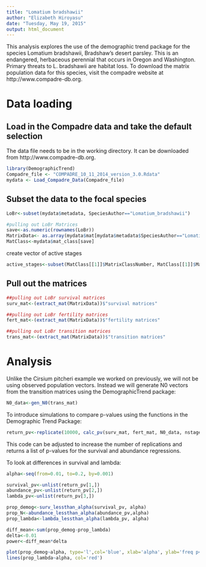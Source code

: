 ```yaml
---
title: "Lomatium bradshawii"
author: "Elizabeth Hiroyasu"
date: "Tuesday, May 19, 2015"
output: html_document
---
```


This analysis explores the use of the demographic trend package for the species Lomatium bradshawii, Bradshaw's desert parsley. This is an endangered, herbaceous perennial that occurs in Oregon and Washington. Primary threats to L. bradshawii are habitat loss. To download the matrix population data for this species, visit the compadre website at 
http://www.compadre-db.org.

# Data loading
## Load in the Compadre data and take the default selection
The data file needs to be in the working directory. It can be downloaded from http://www.compadre-db.org.

```r
library(DemographicTrend)
Compadre_file <- "COMPADRE_10_11_2014_version_3.0.Rdata"
mydata <- Load_Compadre_Data(Compadre_file)
```

## Subset the data to the focal species
```r
LoBr<-subset(mydata$metadata, SpeciesAuthor=="Lomatium_bradshawii")

#pulling out LoBr Matrices
save<-as.numeric(rownames(LoBr))
MatrixData<- as.array(mydata$mat[mydata$metadata$SpeciesAuthor=="Lomatium_bradshawii"])
MatClass<-mydata$mat_class[save]
```

create vector of active stages
```r
active_stages<-subset(MatClass[[1]]$MatrixClassNumber, MatClass[[1]]$MatrixClassOrganized=='active')
```

## Pull out the matrices
```r
##pulling out LoBr survival matrices
surv_mat<-(extract_mat(MatrixData))$"survival matrices"

##pulling out LoBr fertility matrices
fert_mat<-(extract_mat(MatrixData))$"fertility matrices"

##pulling out LoBr transition matrices
trans_mat<-(extract_mat(MatrixData))$"transition matrices"
```

# Analysis
Unlike the Cirsium pitcheri example we worked on previously, we will not be using observed population vectors. Instead we will generate N0 vectors from the transition matrices using the DemographicTrend package:

```r
N0_data<-gen_N0(trans_mat)
```


To introduce simulations to compare p-values using the functions in the Demographic Trend Package:
```r
return_pv<-replicate(10000, calc_pv(surv_mat, fert_mat, N0_data, nstage, years=1:10, stage2mod=1:3, beta=0.01))

```
This code can be adjusted to increase the number of replications and returns a list of p-values for the survival and abundance regressions.

To look at differences in survival and lambda:
```r
alpha<-seq(from=0.01, to=0.2, by=0.001)

survival_pv<-unlist(return_pv[1,])
abundance_pv<-unlist(return_pv[2,])
lambda_pv<-unlist(return_pv[3,])

prop_demog<-surv_lessthan_alpha(survival_pv, alpha)
prop_N<-abundance_lessthan_alpha(abundance_pv,alpha)
prop_lambda<-lambda_lessthan_alpha(lambda_pv, alpha)

diff_mean<-sum(prop_demog-prop_lambda)
delta<-0.01
power<-diff_mean*delta
```

```r
plot(prop_demog~alpha, type='l',col='blue', xlab='alpha', ylab='freq p<alpha', main='Frequency p is less than alpha')
lines(prop_lambda~alpha, col='red')
```
